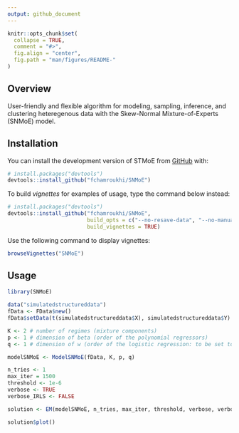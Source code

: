 ```yaml
---
output: github_document
---
```


<!-- README.md is generated from README.Rmd. Please edit that file -->

```r
knitr::opts_chunk$set(
  collapse = TRUE,
  comment = "#>",
  fig.align = "center",
  fig.path = "man/figures/README-"
)
```
## Overview

<!-- badges: start -->
<!-- badges: end -->

User-friendly and flexible algorithm for modeling, sampling, inference, and clustering heteregenous data with the Skew-Normal Mixture-of-Experts (SNMoE) model.

## Installation

You can install the development version of STMoE from [GitHub](https://github.com/) with:

```r
# install.packages("devtools")
devtools::install_github("fchamroukhi/SNMoE")
```

To build *vignettes* for examples of usage, type the command below instead:

```r
# install.packages("devtools")
devtools::install_github("fchamroukhi/SNMoE", 
                         build_opts = c("--no-resave-data", "--no-manual"), 
                         build_vignettes = TRUE)
```

Use the following command to display vignettes:

```r
browseVignettes("SNMoE")
```

## Usage

```r
library(SNMoE)

data("simulatedstructureddata")
fData <- FData$new()
fData$setData(t(simulatedstructureddata$X), simulatedstructureddata$Y)

K <- 2 # number of regimes (mixture components)
p <- 1 # dimension of beta (order of the polynomial regressors)
q <- 1 # dimension of w (order of the logistic regression: to be set to 1 for segmentation)

modelSNMoE <- ModelSNMoE(fData, K, p, q)

n_tries <- 1
max_iter = 1500
threshold <- 1e-6
verbose <- TRUE
verbose_IRLS <- FALSE

solution <- EM(modelSNMoE, n_tries, max_iter, threshold, verbose, verbose_IRLS)

solution$plot()
```

